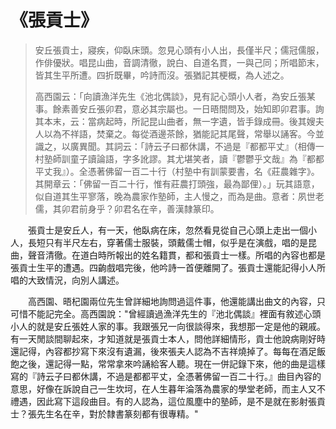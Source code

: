 # 《張貢士》

> 安丘張貢士，寢疾，仰臥床頭。忽見心頭有小人出，長僅半尺；儒冠儒服，作俳優狀。唱昆山曲，音調清徹，說白、自道名貫，一與己同；所唱節末，皆其生平所遭。四折既畢，吟詩而沒。張猶記其梗概，為人述之。
>
> 高西園云：「向讀漁洋先生《池北偶談》，見有記心頭小人者，為安丘張某事。餘素善安丘張卯君，意必其宗屬也。一日晤間問及，始知即卯君事。詢其本末，云：當病起時，所記昆山曲者，無一字遺，皆手錄成冊。後其嫂夫人以為不祥語，焚棄之。每從酒邊茶餘，猶能記其尾聲，常舉以誦客。今並識之，以廣異聞。其詞云：「詩云子曰都休講，不過是『都都平丈』（相傳一村塾師訓童子讀論語，字多訛謬。其尤堪笑者，讀『鬱鬱乎文哉』為『都都平丈我』）。全憑著佛留一百二十行（村塾中有訓蒙要書，名《莊農雜字》。其開章云：「佛留一百二十行，惟有莊農打頭強，最為鄙俚）。」玩其語意，似自道其生平寥落，晚為農家作塾師，主人慢之，而為是曲。意者：夙世老儒，其卯君前身乎？卯君名在辛，善漢隸篆印。

&emsp;&emsp;張貢士是安丘人，有一天，他臥病在床，忽然看見從自己心頭上走出一個小人，長短只有半尺左右，穿著儒士服裝，頭戴儒士帽，似乎是在演戲，唱的是昆曲，聲音清徹。在道白時所報出的姓名籍貫，都和張貢士一樣。所唱的內容也都是張貢士生平的遭遇。四齣戲唱完後，他吟詩一首便離開了。張貢士還能記得小人所唱的大致情況，向別人講述。

&emsp;&emsp;高西園、晤杞園兩位先生曾詳細地詢問過這件事，他還能講出曲文的內容，只可惜不能記完全。高西園說："曾經讀過漁洋先生的『池北偶談』裡面有敘述心頭小人的就是安丘張姓人家的事。我跟張兄一向很談得來，我想那一定是他的親戚。有一天閒談間聊起來，才知道就是張貢士本人，問他詳細情形，貢士他說病剛好時還記得，內容都抄寫下來沒有遺漏，後來張夫人認為不吉祥燒掉了。每每在酒足飯飽之後，還記得一點，常常拿來吟誦給客人聽。現在一併記錄下來，他的曲是這樣寫的『詩云子曰都休講，不過是都都平丈，全憑著佛留一百二十行。』曲目內容的意思，好像在訴說自己一生坎坷，在人生暮年淪落為農家的學堂老師，而主人又不禮遇，因此寫下這段曲目。有的人認為，這位風塵中的塾師，是不是就在影射張貢士？張先生名在辛，對於隸書篆刻都有很專精。"
